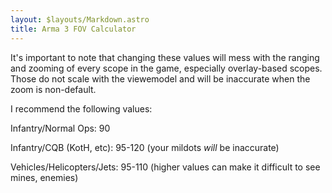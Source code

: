 ```yaml
---
layout: $layouts/Markdown.astro
title: Arma 3 FOV Calculator
---
```



<Arma3FoV client:load />

It's important to note that changing these values will mess with the ranging and zooming of every scope in the game, especially overlay-based scopes. Those do not scale with the viewemodel and will be inaccurate when the zoom is non-default.

I recommend the following values:

Infantry/Normal Ops: 90

Infantry/CQB (KotH, etc): 95-120 (your mildots _will_ be inaccurate)

Vehicles/Helicopters/Jets: 95-110 (higher values can make it difficult to see mines, enemies)
